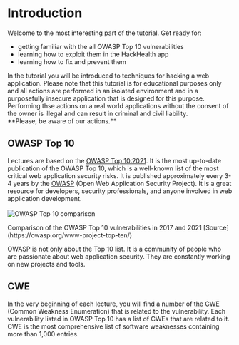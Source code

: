 
# Introduction

Welcome to the most interesting part of the tutorial. Get ready for:
* getting familiar with the all OWASP Top 10 vulnerabilities
* learning how to exploit them in the HackHealth app
* learning how to fix and prevent them

<Callout type="warning" emoji="⚠️">
    In the tutorial you will be introduced to techniques for hacking a web application. Please note that this tutorial is for educational purposes only and all actions are performed in an isolated environment and in a purposefully insecure application that is designed for this purpose.<br />
    Performing thse actions on a real world applications without the consent of the owner is illegal and can result in criminal and civil liability. <br />
    **Please, be aware of our actions.** 
</Callout>

## OWASP Top 10
Lectures are based on the [OWASP Top 10:2021](https://owasp.org/www-project-top-ten/). It is the most up-to-date publication of the OWASP Top 10, which is a well-known list of the most critical web application security risks. It is published approximately every 3-4 years by the [OWASP](https://owasp.org/) (Open Web Application Security Project).
It is a great resource for developers, security professionals, and anyone involved in web application development. <br />
<br />
<Image src="/owasp_comparison.png" alt="OWASP Top 10 comparison" width={1000} height={300}/>
<figcaption style={{textAlign: 'center'}}>Comparison of the OWASP Top 10 vulnerabilities in 2017 and 2021 [Source](https://owasp.org/www-project-top-ten/)</figcaption>


OWASP is not only about the Top 10 list. It is a community of people who are passionate about web application security. They are constantly working on new projects and tools.

## CWE
In the very beginning of each lecture, you will find a number of the [CWE](https://cwe.mitre.org/index.html) (Common Weakness Enumeration) that is related to the vulnerability. Each vulnerability listed in OWASP Top 10 has a list of CWEs that are related to it. CWE is the most comprehensive list of software weaknesses containing more than 1,000 entries. 
